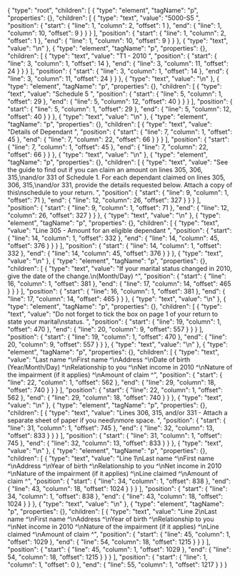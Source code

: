 {
  "type": "root",
  "children": [
    {
      "type": "element",
      "tagName": "p",
      "properties": {},
      "children": [
        {
          "type": "text",
          "value": "5000-S5 ",
          "position": {
            "start": {
              "line": 1,
              "column": 2,
              "offset": 1
            },
            "end": {
              "line": 1,
              "column": 10,
              "offset": 9
            }
          }
        }
      ],
      "position": {
        "start": {
          "line": 1,
          "column": 2,
          "offset": 1
        },
        "end": {
          "line": 1,
          "column": 10,
          "offset": 9
        }
      }
    },
    {
      "type": "text",
      "value": "\n"
    },
    {
      "type": "element",
      "tagName": "p",
      "properties": {},
      "children": [
        {
          "type": "text",
          "value": "T1 - 2010 ",
          "position": {
            "start": {
              "line": 3,
              "column": 1,
              "offset": 14
            },
            "end": {
              "line": 3,
              "column": 11,
              "offset": 24
            }
          }
        }
      ],
      "position": {
        "start": {
          "line": 3,
          "column": 1,
          "offset": 14
        },
        "end": {
          "line": 3,
          "column": 11,
          "offset": 24
        }
      }
    },
    {
      "type": "text",
      "value": "\n"
    },
    {
      "type": "element",
      "tagName": "p",
      "properties": {},
      "children": [
        {
          "type": "text",
          "value": "Schedule 5 ",
          "position": {
            "start": {
              "line": 5,
              "column": 1,
              "offset": 29
            },
            "end": {
              "line": 5,
              "column": 12,
              "offset": 40
            }
          }
        }
      ],
      "position": {
        "start": {
          "line": 5,
          "column": 1,
          "offset": 29
        },
        "end": {
          "line": 5,
          "column": 12,
          "offset": 40
        }
      }
    },
    {
      "type": "text",
      "value": "\n"
    },
    {
      "type": "element",
      "tagName": "p",
      "properties": {},
      "children": [
        {
          "type": "text",
          "value": "Details of Dependant ",
          "position": {
            "start": {
              "line": 7,
              "column": 1,
              "offset": 45
            },
            "end": {
              "line": 7,
              "column": 22,
              "offset": 66
            }
          }
        }
      ],
      "position": {
        "start": {
          "line": 7,
          "column": 1,
          "offset": 45
        },
        "end": {
          "line": 7,
          "column": 22,
          "offset": 66
        }
      }
    },
    {
      "type": "text",
      "value": "\n"
    },
    {
      "type": "element",
      "tagName": "p",
      "properties": {},
      "children": [
        {
          "type": "text",
          "value": "See the guide to find out if you can claim an amount on lines 305, 306, 315,\nand/or 331 of Schedule 1. For each dependant claimed on lines 305, 306, 315,\nand/or 331, provide the details requested below. Attach a copy of this\nschedule to your return. ",
          "position": {
            "start": {
              "line": 9,
              "column": 1,
              "offset": 71
            },
            "end": {
              "line": 12,
              "column": 26,
              "offset": 327
            }
          }
        }
      ],
      "position": {
        "start": {
          "line": 9,
          "column": 1,
          "offset": 71
        },
        "end": {
          "line": 12,
          "column": 26,
          "offset": 327
        }
      }
    },
    {
      "type": "text",
      "value": "\n"
    },
    {
      "type": "element",
      "tagName": "p",
      "properties": {},
      "children": [
        {
          "type": "text",
          "value": "Line 305 - Amount for an eligible dependant ",
          "position": {
            "start": {
              "line": 14,
              "column": 1,
              "offset": 332
            },
            "end": {
              "line": 14,
              "column": 45,
              "offset": 376
            }
          }
        }
      ],
      "position": {
        "start": {
          "line": 14,
          "column": 1,
          "offset": 332
        },
        "end": {
          "line": 14,
          "column": 45,
          "offset": 376
        }
      }
    },
    {
      "type": "text",
      "value": "\n"
    },
    {
      "type": "element",
      "tagName": "p",
      "properties": {},
      "children": [
        {
          "type": "text",
          "value": "If your marital status changed in 2010, give the date of the change.\n(Month/Day) ^",
          "position": {
            "start": {
              "line": 16,
              "column": 1,
              "offset": 381
            },
            "end": {
              "line": 17,
              "column": 14,
              "offset": 465
            }
          }
        }
      ],
      "position": {
        "start": {
          "line": 16,
          "column": 1,
          "offset": 381
        },
        "end": {
          "line": 17,
          "column": 14,
          "offset": 465
        }
      }
    },
    {
      "type": "text",
      "value": "\n"
    },
    {
      "type": "element",
      "tagName": "p",
      "properties": {},
      "children": [
        {
          "type": "text",
          "value": "Do not forget to tick the box on page 1 of your return to state your marital\nstatus. ",
          "position": {
            "start": {
              "line": 19,
              "column": 1,
              "offset": 470
            },
            "end": {
              "line": 20,
              "column": 9,
              "offset": 557
            }
          }
        }
      ],
      "position": {
        "start": {
          "line": 19,
          "column": 1,
          "offset": 470
        },
        "end": {
          "line": 20,
          "column": 9,
          "offset": 557
        }
      }
    },
    {
      "type": "text",
      "value": "\n"
    },
    {
      "type": "element",
      "tagName": "p",
      "properties": {},
      "children": [
        {
          "type": "text",
          "value": "Last name ^\nFirst name ^\nAddress ^\nDate of birth (Year/Month/Day) ^\nRelationship to you ^\nNet income in 2010 ^\nNature of the impairment (if it applies) ^\nAmount of claim ^",
          "position": {
            "start": {
              "line": 22,
              "column": 1,
              "offset": 562
            },
            "end": {
              "line": 29,
              "column": 18,
              "offset": 740
            }
          }
        }
      ],
      "position": {
        "start": {
          "line": 22,
          "column": 1,
          "offset": 562
        },
        "end": {
          "line": 29,
          "column": 18,
          "offset": 740
        }
      }
    },
    {
      "type": "text",
      "value": "\n"
    },
    {
      "type": "element",
      "tagName": "p",
      "properties": {},
      "children": [
        {
          "type": "text",
          "value": "Lines 306, 315, and/or 331 - Attach a separate sheet of paper if you need\nmore space. ",
          "position": {
            "start": {
              "line": 31,
              "column": 1,
              "offset": 745
            },
            "end": {
              "line": 32,
              "column": 13,
              "offset": 833
            }
          }
        }
      ],
      "position": {
        "start": {
          "line": 31,
          "column": 1,
          "offset": 745
        },
        "end": {
          "line": 32,
          "column": 13,
          "offset": 833
        }
      }
    },
    {
      "type": "text",
      "value": "\n"
    },
    {
      "type": "element",
      "tagName": "p",
      "properties": {},
      "children": [
        {
          "type": "text",
          "value": "Line 1\nLast name ^\nFirst name ^\nAddress ^\nYear of birth ^\nRelationship to you ^\nNet income in 2010 ^\nNature of the impairment (if it applies) ^\nLine claimed ^\nAmount of claim ^",
          "position": {
            "start": {
              "line": 34,
              "column": 1,
              "offset": 838
            },
            "end": {
              "line": 43,
              "column": 18,
              "offset": 1024
            }
          }
        }
      ],
      "position": {
        "start": {
          "line": 34,
          "column": 1,
          "offset": 838
        },
        "end": {
          "line": 43,
          "column": 18,
          "offset": 1024
        }
      }
    },
    {
      "type": "text",
      "value": "\n"
    },
    {
      "type": "element",
      "tagName": "p",
      "properties": {},
      "children": [
        {
          "type": "text",
          "value": "Line 2\nLast name ^\nFirst name ^\nAddress ^\nYear of birth ^\nRelationship to you ^\nNet income in 2010 ^\nNature of the impairment (if it applies) ^\nLine claimed ^\nAmount of claim ^",
          "position": {
            "start": {
              "line": 45,
              "column": 1,
              "offset": 1029
            },
            "end": {
              "line": 54,
              "column": 18,
              "offset": 1215
            }
          }
        }
      ],
      "position": {
        "start": {
          "line": 45,
          "column": 1,
          "offset": 1029
        },
        "end": {
          "line": 54,
          "column": 18,
          "offset": 1215
        }
      }
    }
  ],
  "position": {
    "start": {
      "line": 1,
      "column": 1,
      "offset": 0
    },
    "end": {
      "line": 55,
      "column": 1,
      "offset": 1217
    }
  }
}
